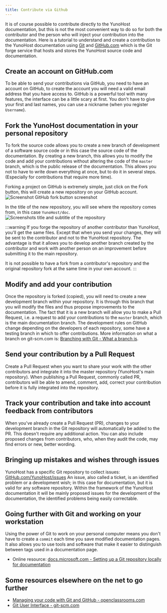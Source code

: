 ```yaml
---
title: Contribute via Github
---
```


It is of course possible to contribute directly to the YunoHost documentation, but this is not the most convenient way to do so for both the contributor and the person who will inject your contribution into the documentation. Here is a tutorial to understand and create a contribution to the YunoHost documentation using [Git](https://git-scm.com/) and [GitHub.com](http://github.com/) which is the Git forge service that hosts and stores the YunoHost source code and documentation.

## Create an account on GitHub.com

To be able to send your contributions via GitHub, you need to have an account on GitHub, to create the account you will need a valid email address that you have access to. GitHub is a powerful tool with many features, the interface can be a little scary at first.
You don't have to give your first and last names, you can use a nickname (when you register `Username`).

## Fork the YunoHost documentation in your personal repository

To fork the source code allows you to create a new branch of development of a software source code or in this case the source code of the documentation. By creating a new branch, this allows you to modify the code and add your contributions without altering the code of the `master` branch, which is the public release of the documentation. This allows you not to have to write down everything at once, but to do it in several steps. (Especially for contributions that require more time).

Forking a project on GitHub is extremely simple, just click on the Fork button, this will create a new repository on your GitHub account.
![Screenshot GitHub fork button screenshot](/img/github_fork_button.png)

In the title of the new repository, you will see where the repository comes from, in this case `YunoHost/doc`.
![Screenshots title and subtitle of the repository](/img/github_fork_title.png)

:::warning
If you forge the repository of another contributor than YunoHost, you'll get the same files. Except that when you send your changes, they will be sent to the contributor and not to the YunoHost repository. The advantage is that it allows you to develop another branch created by the contributor and work with another person on an improvement before submitting it to the main repository.

It is not possible to have a fork from a contributor's repository and the original repository fork at the same time in your own account.
:::

## Modify and add your contribution

Once the repository is forked (copied), you will need to create a new development branch within your repository. It is through this branch that you will modify the files and thus propose improvements to the documentation. The fact that it is a new branch will allow you to make a Pull Request, i.e. a request to add your contributions to the `master` branch, which is the main documentation branch. The development rules on GitHub change depending on the developers of each repository, some have a testing branch in which to offer contributions.
More information on what a branch on git-scm.com is: [Branching with Git - What a branch is](https://git-scm.com/book/fr/v1/Les-branches-avec-Git-Ce-qu-est-une-branche).

## Send your contribution by a Pull Request

Create a Pull Request when you want to share your work with the other contributors and integrate it into the master repository (YunoHost's main repository). When publishing a Pull Request, commonly called PR, contributors will be able to amend, comment, add, correct your contribution before it is fully integrated into the repository.

## Track your contribution and take into account feedback from contributors

When you've already create a Pull Request (PR), changes to your development branch in the Git repository will automatically be added to the PR. This doesn't require any additional action. You can also include proposed changes from contributors, who, when they audit the code, may find errors or new, better wording.

## Bringing up mistakes and wishes through issues

YunoHost has a specific Git repository to collect issues: [GitHub.com/YunoHost/issues](https://github.com/YunoHost/issues)
An issue, also called a ticket, is an identified problem or a development wish; in this case for documentation, but it is valid for any software repository. Within the framework of the YunoHost documentation it will be mainly proposed issues for the development of the documentation, the identified problems being easily correctable.

## Going further with Git and working on your workstation

Using the power of Git to work on your personal computer means you don't have to create a `commit` each time you save modified documentation pages. It also allows you to use tools and software that make it easier to distinguish between tags used in a documentation page.

- Online resource: [docs.microsoft.com - Setting up a Git repository locally for documentation](https://docs.microsoft.com/fr-fr/contribute/get-started-setup-local)

## Some resources elsewhere on the net to go further

- [Managing your code with Git and GitHub - openclassrooms.com](https://openclassrooms.com/fr/courses/2342361-gerez-votre-code-avec-git-et-github)
- [Git User Interface - git-scm.com](https://git-scm.com/download/gui/linux)
